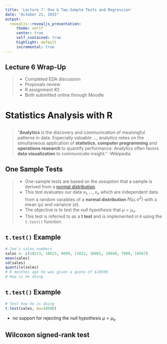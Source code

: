 ```yaml
---
title: 'Lecture 7: One & Two-Sample Tests and Regression'
date: "October 21, 2015"
output: 
  revealjs::revealjs_presentation:
     theme: serif
     center: true
     self_contained: true
     highlight: default
     incremental: true
---
```


## Lecture 6 Wrap-Up

>- Completed EDA discussion
>- Proposals review
>- R assignment #2
>- Both submitted online through Moodle


# Statistics Analysis with **R**


## 
>"**Analytics** is the discovery and communication of meaningful patterns in data. Especially valuable ..., analytics relies on the simultaneous application of **statistics**, **computer programming** and **operations research** to quantify performance. Analytics often favors **data visualization** to communicate insight." -Wikipedia


## One Sample Tests
>- One-sample tests are based on the *assuption* that a sample is derived from a [normal distribution](https://en.wikipedia.org/wiki/Normal_distribution). 
>- This test evaluates our data $x_1, \dots, x_n$ which are independent data from a random varaibles of a **normal distribution** $N(\mu,\sigma^2)$ with a mean ($\mu$) and variance ($\sigma$).  
>- The objective is to test the *null hypothesis* that $\mu = \mu_o$.
>- This test is referred to as a **t test** and is implemented in `R` using the `t.test()` function.


## `t.test()` Example
```r
# Joe's sales numbers
sales <- c(10223, 10023, 9899, 11023, 10001, 10040, 7989, 10567)
mean(sales)
sd(sales)
quantile(sales)
# 8 monthes ago he was given a quota of $10500
# How is he doing
```


## `t.test()` Example
```r
# Test how he is doing
t.test(sales, mu=10500)
```

- no support for rejecting the *null hypothesis* $\mu = \mu_o$


## Wilcoxon signed-rank test









